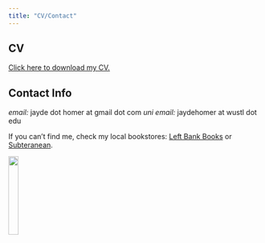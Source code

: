 ```yaml
---
title: "CV/Contact"
---
```


## CV

[Click here to download my CV.](/homer_cv.pdf) <i class="fa-regular fa-file-arrow-down"></i> 

## Contact Info 

*email:* jayde dot homer at gmail dot com
*uni email:* jaydehomer at wustl dot edu

If you can't find me, check my local bookstores: [Left Bank Books](https://www.left-bank.com/) or [Subteranean](https://store.subbooks.com/).

![](pics/bookstorejayde.jpg){width=20%}